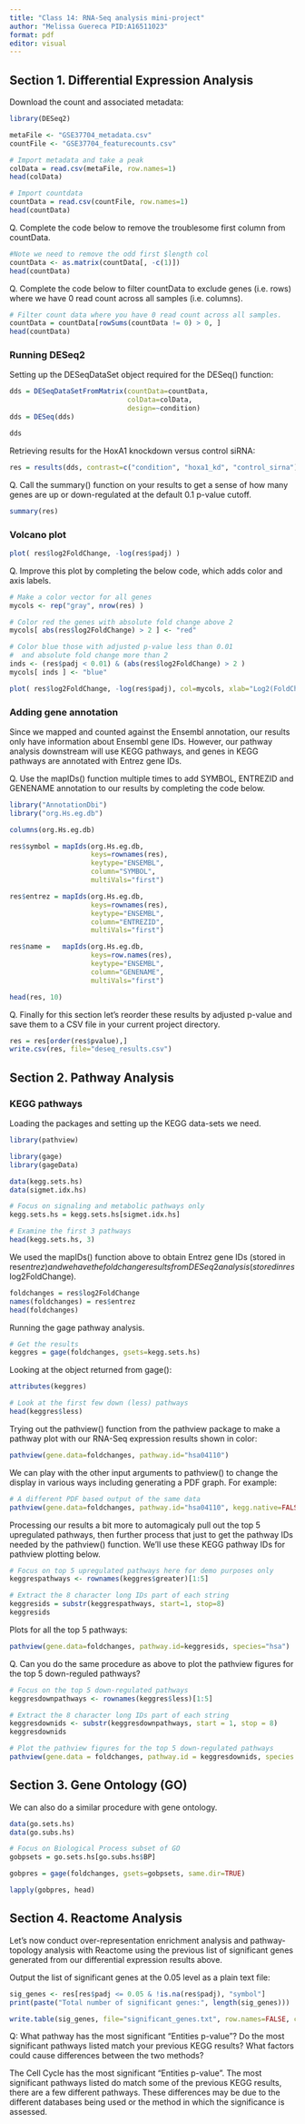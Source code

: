 ```yaml
---
title: "Class 14: RNA-Seq analysis mini-project"
author: "Melissa Guereca PID:A16511023"
format: pdf
editor: visual
---
```


## Section 1. Differential Expression Analysis

Download the count and associated metadata:

```r
library(DESeq2)
```

```r
metaFile <- "GSE37704_metadata.csv"
countFile <- "GSE37704_featurecounts.csv"

# Import metadata and take a peak
colData = read.csv(metaFile, row.names=1)
head(colData)
```

```r
# Import countdata
countData = read.csv(countFile, row.names=1)
head(countData)
```

Q. Complete the code below to remove the troublesome first column from countData.

```r
#Note we need to remove the odd first $length col
countData <- as.matrix(countData[, -c(1)])
head(countData)
```

Q. Complete the code below to filter countData to exclude genes (i.e. rows) where we have 0 read count across all samples (i.e. columns).

```r
# Filter count data where you have 0 read count across all samples.
countData = countData[rowSums(countData != 0) > 0, ]
head(countData)
```

### Running DESeq2

Setting up the DESeqDataSet object required for the DESeq() function:

```r
dds = DESeqDataSetFromMatrix(countData=countData,
                             colData=colData,
                             design=~condition)
dds = DESeq(dds)
```

```r
dds
```

Retrieving results for the HoxA1 knockdown versus control siRNA:

```r
res = results(dds, contrast=c("condition", "hoxa1_kd", "control_sirna"))
```

Q. Call the summary() function on your results to get a sense of how many genes are up or down-regulated at the default 0.1 p-value cutoff.

```r
summary(res)
```

### Volcano plot

```r
plot( res$log2FoldChange, -log(res$padj) )
```

Q. Improve this plot by completing the below code, which adds color and axis labels.

```r
# Make a color vector for all genes
mycols <- rep("gray", nrow(res) )

# Color red the genes with absolute fold change above 2
mycols[ abs(res$log2FoldChange) > 2 ] <- "red"

# Color blue those with adjusted p-value less than 0.01
#  and absolute fold change more than 2
inds <- (res$padj < 0.01) & (abs(res$log2FoldChange) > 2 )
mycols[ inds ] <- "blue"

plot( res$log2FoldChange, -log(res$padj), col=mycols, xlab="Log2(FoldChange)", ylab="-Log(P-value)" )
```

### Adding gene annotation

Since we mapped and counted against the Ensembl annotation, our results only have information about Ensembl gene IDs. However, our pathway analysis downstream will use KEGG pathways, and genes in KEGG pathways are annotated with Entrez gene IDs.

Q. Use the mapIDs() function multiple times to add SYMBOL, ENTREZID and GENENAME annotation to our results by completing the code below.

```r
library("AnnotationDbi")
library("org.Hs.eg.db")

columns(org.Hs.eg.db)

res$symbol = mapIds(org.Hs.eg.db,
                    keys=rownames(res), 
                    keytype="ENSEMBL",
                    column="SYMBOL",
                    multiVals="first")

res$entrez = mapIds(org.Hs.eg.db,
                    keys=rownames(res),
                    keytype="ENSEMBL",
                    column="ENTREZID",
                    multiVals="first")

res$name =   mapIds(org.Hs.eg.db,
                    keys=row.names(res),
                    keytype="ENSEMBL",
                    column="GENENAME",
                    multiVals="first")

head(res, 10)
```

Q. Finally for this section let's reorder these results by adjusted p-value and save them to a CSV file in your current project directory.

```r
res = res[order(res$pvalue),]
write.csv(res, file="deseq_results.csv")
```

## Section 2. Pathway Analysis

### KEGG pathways

Loading the packages and setting up the KEGG data-sets we need.

```r
library(pathview)
```

```r
library(gage)
library(gageData)

data(kegg.sets.hs)
data(sigmet.idx.hs)

# Focus on signaling and metabolic pathways only
kegg.sets.hs = kegg.sets.hs[sigmet.idx.hs]

# Examine the first 3 pathways
head(kegg.sets.hs, 3)
```

We used the mapIDs() function above to obtain Entrez gene IDs (stored in res$entrez) and we have the fold change results from DESeq2 analysis (stored in res$log2FoldChange).

```r
foldchanges = res$log2FoldChange
names(foldchanges) = res$entrez
head(foldchanges)
```

Running the gage pathway analysis.

```r
# Get the results
keggres = gage(foldchanges, gsets=kegg.sets.hs)
```

Looking at the object returned from gage():

```r
attributes(keggres)
```

```r
# Look at the first few down (less) pathways
head(keggres$less)
```

Trying out the pathview() function from the pathview package to make a pathway plot with our RNA-Seq expression results shown in color:

```r
pathview(gene.data=foldchanges, pathway.id="hsa04110")
```

We can play with the other input arguments to pathview() to change the display in various ways including generating a PDF graph. For example:

```r
# A different PDF based output of the same data
pathview(gene.data=foldchanges, pathway.id="hsa04110", kegg.native=FALSE)
```

Processing our results a bit more to automagicaly pull out the top 5 upregulated pathways, then further process that just to get the pathway IDs needed by the pathview() function. We'll use these KEGG pathway IDs for pathview plotting below.

```r
# Focus on top 5 upregulated pathways here for demo purposes only
keggrespathways <- rownames(keggres$greater)[1:5]

# Extract the 8 character long IDs part of each string
keggresids = substr(keggrespathways, start=1, stop=8)
keggresids
```

Plots for all the top 5 pathways:

```r
pathview(gene.data=foldchanges, pathway.id=keggresids, species="hsa")
```

Q. Can you do the same procedure as above to plot the pathview figures for the top 5 down-reguled pathways?

```r
# Focus on the top 5 down-regulated pathways
keggresdownpathways <- rownames(keggres$less)[1:5]

# Extract the 8 character long IDs part of each string
keggresdownids <- substr(keggresdownpathways, start = 1, stop = 8)
keggresdownids
```

```r
# Plot the pathview figures for the top 5 down-regulated pathways
pathview(gene.data = foldchanges, pathway.id = keggresdownids, species = "hsa")
```

## Section 3. Gene Ontology (GO)

We can also do a similar procedure with gene ontology.

```r
data(go.sets.hs)
data(go.subs.hs)

# Focus on Biological Process subset of GO
gobpsets = go.sets.hs[go.subs.hs$BP]

gobpres = gage(foldchanges, gsets=gobpsets, same.dir=TRUE)

lapply(gobpres, head)
```

## Section 4. Reactome Analysis

Let's now conduct over-representation enrichment analysis and pathway-topology analysis with Reactome using the previous list of significant genes generated from our differential expression results above.

Output the list of significant genes at the 0.05 level as a plain text file:

```r
sig_genes <- res[res$padj <= 0.05 & !is.na(res$padj), "symbol"]
print(paste("Total number of significant genes:", length(sig_genes)))
```

```r
write.table(sig_genes, file="significant_genes.txt", row.names=FALSE, col.names=FALSE, quote=FALSE)
```

Q: What pathway has the most significant “Entities p-value”? Do the most significant pathways listed match your previous KEGG results? What factors could cause differences between the two methods?

The Cell Cycle has the most significant “Entities p-value”. The most significant pathways listed do match some of the previous KEGG results, there are a few different pathways. These differences may be due to the different databases being used or the method in which the significance is assessed.




